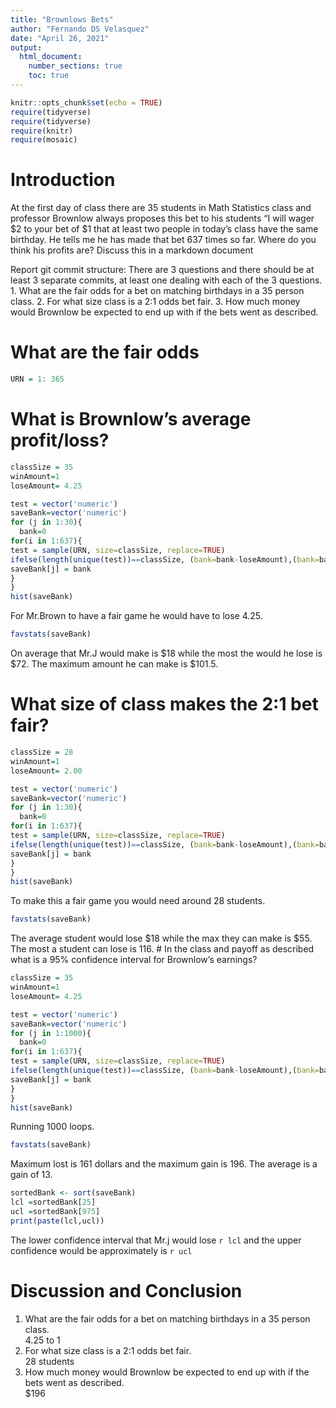 ```yaml
---
title: "Brownlows Bets"
author: "Fernando DS Velasquez"
date: "April 26, 2021"
output: 
  html_document:
    number_sections: true
    toc: true
---
```


```r
knitr::opts_chunk$set(echo = TRUE)
require(tidyverse)
require(tidyverse)
require(knitr)
require(mosaic)
```


<!-- We recommend you use git branches -- create a separate branch for each major section i.e. Introduction, Methods, Results, Inferential Results, and Discussion and Conclusions - leave the YAML block untouched until the final merge where you put in your own name !-->

# Introduction

<!--In this section you explain what you are trying to show.  Where did the data come from?  What is the research or other question you are trying to answer?!-->

 At the first day of class there are 35 students in Math Statistics class and professor Brownlow always proposes this bet to his students "I will wager $2 to your bet of $1 that at least two people in today's class have  the same birthday.  He tells me he has made that bet 637 times so far. Where do you think his profits are? Discuss this in a markdown document
 
Report git commit structure:
There are 3 questions and there should be at least 3 separate commits, at least one dealing with each of the 3 questions.
1. What are the fair odds for a bet on matching birthdays in a 35 person class.
2. For what size class is a 2:1 odds bet fair.
3. How much money would Brownlow be expected to end up with if the bets went as described.

# What are the fair odds  


<!--Decide on your methods:  In this section explain the approach you will take to attack the issue --- how will you decide on a likely estimate of professor Brownlow's earnings or losses after 637 bets. Also explain how you construct a 95% confidence interval about your estimate of his winnings !-->


```r
URN = 1: 365
```


# What is Brownlow's average profit/loss?

```r
classSize = 35
winAmount=1
loseAmount= 4.25

test = vector('numeric')
saveBank=vector('numeric')
for (j in 1:30){
  bank=0
for(i in 1:637){
test = sample(URN, size=classSize, replace=TRUE)
ifelse(length(unique(test))==classSize, (bank=bank-loseAmount),(bank=bank+winAmount))
saveBank[j] = bank
}
}
hist(saveBank)

```

For Mr.Brown to have a fair game he would have to lose 4.25. 

```r
favstats(saveBank)
``` 
On average that Mr.J would make is $18 while the most the would he lose is $72. The maximum amount he can make is $101.5.

# What size of class makes the 2:1 bet fair?  
<!--Explain and display the results of your method of coming up with the estimate of professor Brownlows betting profits!-->


```r
classSize = 28
winAmount=1
loseAmount= 2.00

test = vector('numeric')
saveBank=vector('numeric')
for (j in 1:30){
  bank=0
for(i in 1:637){
test = sample(URN, size=classSize, replace=TRUE)
ifelse(length(unique(test))==classSize, (bank=bank-loseAmount),(bank=bank+winAmount))
saveBank[j] = bank
}
}
hist(saveBank)

```
  
To make this a fair game you would need around 28 students.  



```r
favstats(saveBank)
```
The average student would lose $18 while the max they can make is $55. The most a student can lose is 116.
# In the class and payoff as described what is a 95% confidence interval for Brownlow's earnings?
  
<!--Explain and display your method of coming up with a 95% confidence interval of  professor Brownlows winnings (or losings)-->


```r
classSize = 35
winAmount=1
loseAmount= 4.25

test = vector('numeric')
saveBank=vector('numeric')
for (j in 1:1000){
  bank=0
for(i in 1:637){
test = sample(URN, size=classSize, replace=TRUE)
ifelse(length(unique(test))==classSize, (bank=bank-loseAmount),(bank=bank+winAmount))
saveBank[j] = bank
}
}
hist(saveBank)

```

Running 1000 loops.  

```r
favstats(saveBank)
```
  
Maximum lost is 161 dollars and the maximum gain is 196. The average is a gain of 13.  

```r
sortedBank <- sort(saveBank)
lcl =sortedBank[25]
ucl =sortedBank[975]
print(paste(lcl,ucl))
```
The lower confidence interval that Mr.j would lose `r lcl` and the upper confidence would be approximately is `r ucl`

# Discussion and Conclusion

<!--Discussion and conclusion here.  If professor Brownlow is consistantly making or losing money how could he change his payout so that his profits center on zero?  Also discuss what size his class should be in order to have his current scheme balance at zero profit.!-->

1. What are the fair odds for a bet on matching birthdays in a 35 person class.   
4.25 to 1
2. For what size class is a 2:1 odds bet fair.  
28 students  
3. How much money would Brownlow be expected to end up with if the bets went as described.  
$196




